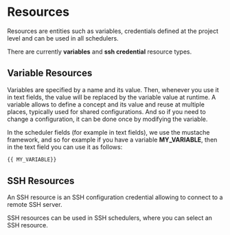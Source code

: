# Resources

Resources are entities such as variables, credentials defined at the project level and can
be used in all schedulers.

There are currently **variables** and **ssh credential** resource types.

## Variable Resources

Variables are specified by a name and its value. Then, whenever you use it in text fields, the 
value will be replaced by the variable value at runtime.
A variable allows to define a concept and its value and reuse at multiple places, typically used for shared configurations.
And so if you need to change a configuration, it can be done once by modifying the variable.

In the scheduler fields (for example in text fields), we use the mustache framework, and so for example if you have a variable **MY_VARIABLE**, then in the text field you can use it as follows:

```sh
{{ MY_VARIABLE}}
```
## SSH Resources

An SSH resource is an SSH configuration credential allowing to connect to a remote SSH server.

SSH resources can be used in SSH schedulers, where you can select an SSH resource.